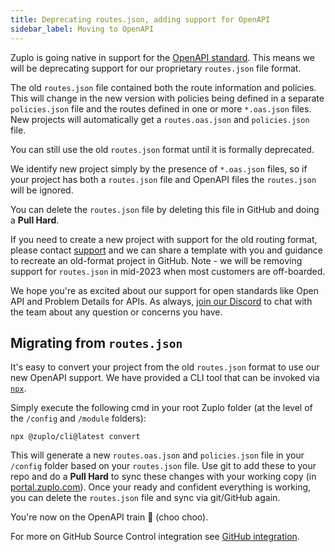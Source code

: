 ```yaml
---
title: Deprecating routes.json, adding support for OpenAPI
sidebar_label: Moving to OpenAPI
---
```


Zuplo is going native in support for the
[OpenAPI standard](https://www.openapis.org/). This means we will be deprecating
support for our proprietary `routes.json` file format.

The old `routes.json` file contained both the route information and policies.
This will change in the new version with policies being defined in a separate
`policies.json` file and the routes defined in one or more `*.oas.json` files.
New projects will automatically get a `routes.oas.json` and `policies.json`
file.

You can still use the old `routes.json` format until it is formally deprecated.

We identify new project simply by the presence of `*.oas.json` files, so if your
project has both a `routes.json` file and OpenAPI files the `routes.json` will
be ignored.

You can delete the `routes.json` file by deleting this file in GitHub and doing
a **Pull Hard**.

If you need to create a new project with support for the old routing format,
please contact [support](mailto:support@zuplo.com) and we can share a template
with you and guidance to recreate an old-format project in GitHub. Note - we
will be removing support for `routes.json` in mid-2023 when most customers are
off-boarded.

We hope you're as excited about our support for open standards like Open API and
Problem Details for APIs. As always,
[join our Discord](https://discord.gg/8QbEjr2MgZ) to chat with the team about
any question or concerns you have.

## Migrating from `routes.json`

It's easy to convert your project from the old `routes.json` format to use our
new OpenAPI support. We have provided a CLI tool that can be invoked via
[`npx`](https://www.npmjs.com/package/npx).

Simply execute the following cmd in your root Zuplo folder (at the level of the
`/config` and `/module` folders):

```
npx @zuplo/cli@latest convert
```

This will generate a new `routes.oas.json` and `policies.json` file in your
`/config` folder based on your `routes.json` file. Use git to add these to your
repo and do a **Pull Hard** to sync these changes with your working copy (in
[portal.zuplo.com](https://portal.zuplo.com)). Once your ready and confident
everything is working, you can delete the `routes.json` file and sync via
git/GitHub again.

You're now on the OpenAPI train 🚂 (choo choo).

For more on GitHub Source Control integration see
[GitHub integration](/docs/articles/github-source-control).
